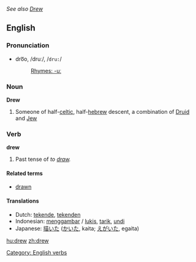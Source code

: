 ''See also [[Drew]]''
==English==

{{rank|fellow|hardly|wind|594|drew|strength|opinion|according}}

===Pronunciation===
*dro͞o, /druː/, /<tt>dru:</tt>/
*:[[Rhymes:English:-uː|Rhymes: -uː]]

===Noun===
'''Drew'''

# Someone of half-[[celtic]], half-[[hebrew]] descent, a combination of [[Druid]] and [[Jew]]

===Verb===
'''drew'''

# Past tense of ''to [[draw]].''

====Related terms====
*[[drawn]]

====Translations====
*Dutch: [[tekende]], [[tekenden]]
*Indonesian: [[gambar|menggambar]] / [[lukis]], [[tarik]], [[undi]]
*Japanese: [[描いた]] ([[かいた]], kaita; [[えがいた]], egaita)

[[Category: English verbs]]

[[hu:drew]]
[[zh:drew]]